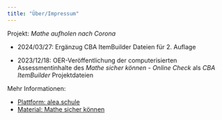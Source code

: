 ```yaml
---
title: "Über/Impressum"
---
```


Projekt: *Mathe aufholen nach Corona*

- 2024/03/27: Ergänzug CBA ItemBuilder Dateien für 2. Auflage

- 2023/12/18: OER-Veröffentlichung der computerisierten Assessmentinhalte des *Mathe sicher können - Online Check* als *CBA ItemBuilder* Projektdateien


Mehr Informationen:

* [Plattform: alea.schule](https://www.dipf.de/en/research/projects/alea-schule-platform-for-formative-assessment)
* [Material: Mathe sicher können](https://mathe-sicher-koennen.dzlm.de/)
